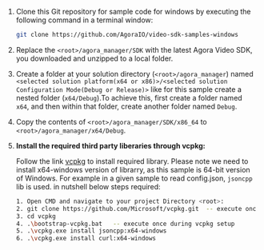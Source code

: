 
<PlatformWrapper platform="windows">

1. Clone this Git repository for sample code for windows by executing the following command in a terminal window:
    ```bash
    git clone https://github.com/AgoraIO/video-sdk-samples-windows
    ```
2. Replace the `<root>/agora_manager/SDK` with the latest Agora Video SDK, you downloaded and unzipped to a local folder.
3. Create a folder at your solution directory (`<root>/agora_manager`) named `<selected solution platform(x64 or x86)>/<selected solution Configuration Mode(Debug or Release)>` like for this sample create a nested folder (`x64/Debug`).To achieve this, first create a folder named `x64`, and then within that folder, create another folder named `Debug`.
4. Copy the contents of `<root>/agora_manager/SDK/x86_64` to  `<root>/agora_manager/x64/Debug`.
5. **Install the required third party liberaries through vcpkg:**

	Follow the link [vcpkg](https://vcpkg.io/en/getting-started) to install required library. Please note we need to install x64-windows version of librarry, as this sample is 64-bit version of Windows. For example in a given sample to read config.json, `jsoncpp` lib is used. in nutshell below steps required:
	 ```bash
	 1. Open CMD and navigate to your project Directory <root>:
	 2. git clone https://github.com/Microsoft/vcpkg.git  -- execute once during vcpkg setup
	 3. cd vcpkg
	 4. .\bootstrap-vcpkg.bat   -- execute once during vcpkg setup
	 5. .\vcpkg.exe install jsoncpp:x64-windows  
	 6. .\vcpkg.exe install curl:x64-windows     
	 ```
	
</PlatformWrapper>